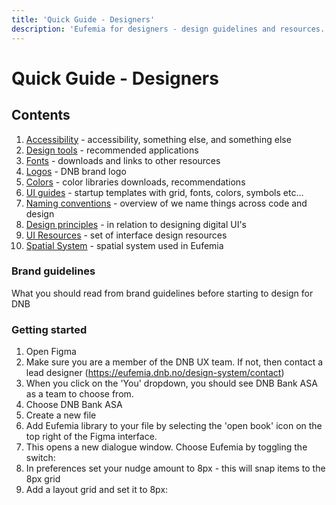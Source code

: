 ```yaml
---
title: 'Quick Guide - Designers'
description: 'Eufemia for designers - design guidelines and resources.'
---
```



# Quick Guide - Designers

## Contents

1.  [Accessibility](/quickguide-designer/accessibility) - accessibility, something else, and something else
1.  [Design tools](/quickguide-designer/tools) - recommended applications
1.  [Fonts](/quickguide-designer/fonts) - downloads and links to other resources
1.  [Logos](/quickguide-designer/logos) - DNB brand logo
1.  [Colors](/quickguide-designer/colors) - color libraries downloads, recommendations
1.  [UI guides](/quickguide-designer/tools) - startup templates with grid, fonts, colors, symbols etc...
1.  [Naming conventions](/quickguide-designer/naming-conventions) - overview of we name things across code and design
1.  [Design principles](/quickguide-designer/principles) - in relation to designing digital UI's
1.  [UI Resources](/quickguide-designer/ui-resources) - set of interface design resources
1.  [Spatial System](/quickguide-designer/spatial-system) - spatial system used in Eufemia

### Brand guidelines

What you should read from brand guidelines before starting to design for DNB

### Getting started

1. Open Figma
2. Make sure you are a member of the DNB UX team. If not, then contact a lead designer (https://eufemia.dnb.no/design-system/contact)
3. When you click on the 'You' dropdown, you should see DNB Bank ASA as a team to choose from.
4. Choose DNB Bank ASA <InlineImg src={FigmaTeam} caption="Join the DNB UX team" alt="Join the DNB UX team" />
5. Create a new file
6. Add Eufemia library to your file by selecting the 'open book' icon on the top right of the Figma interface. <InlineImg src={FigmaLibrary} caption="Figma's library icon" alt="Library icon" />
7. This opens a new dialogue window. Choose Eufemia by toggling the switch: <InlineImg src={FigmaLibraries} caption="Add the Eufemia library" alt="Add Eufemia team" />
8. In preferences set your nudge amount to 8px - this will snap items to the 8px grid
9. Add a layout grid and set it to 8px: <InlineImg src={FigmaLayoutGrid} caption="Add an 8px layout grid" alt="Add 8px layout grid" />
